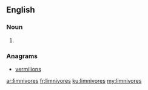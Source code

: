 ==English==

===Noun===
{{head|en}}

# {{plural of|limnivore}}

===Anagrams===
* [[vermilions#English|vermilions]]

[[ar:limnivores]]
[[fr:limnivores]]
[[ku:limnivores]]
[[my:limnivores]]